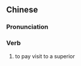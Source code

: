 {{also|进见}}
==Chinese==
{{zh-forms|s=进见}}

===Pronunciation===
{{zh-pron
|m=jìnjiàn
|cat=v
}}

===Verb===
{{zh-verb}}

# {{lb|zh|archaic}} to pay visit to a superior